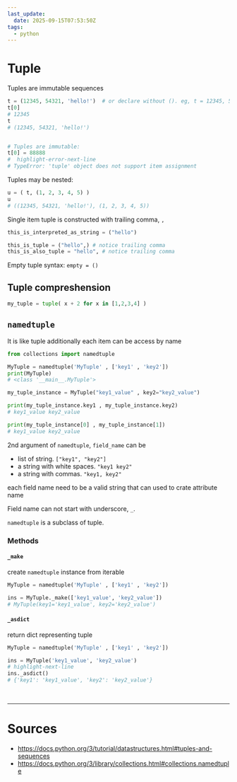 ```yaml
---
last_update:
  date: 2025-09-15T07:53:50Z
tags:
  - python
---
```


# Tuple

Tuples are <Color color="var(--primary-font-color)"> immutable </Color> sequences

```python title= showLineNumbers
t = (12345, 54321, 'hello!')  # or declare without (). eg, t = 12345, 54321, 'hello!'
t[0]
# 12345
t
# (12345, 54321, 'hello!')


# Tuples are immutable:
t[0] = 88888
#  highlight-error-next-line
# TypeError: 'tuple' object does not support item assignment
```

Tuples may be nested:
```python title= showLineNumbers
u = ( t, (1, 2, 3, 4, 5) )
u
# ((12345, 54321, 'hello!'), (1, 2, 3, 4, 5))
```

<Admonition type="caution" title="caution"> 

Single item tuple is constructed with trailing comma, `,`

```python title= showLineNumbers
this_is_interpreted_as_string = ("hello")

this_is_tuple = ("hello",) # notice trailing comma
this_is_also_tuple = "hello", # notice trailing comma
```

</Admonition>

<Admonition type="info" title="info"> 

Empty tuple syntax: `empty = ()`

</Admonition>


## Tuple compreshension

```python title= showLineNumbers
my_tuple = tuple( x + 2 for x in [1,2,3,4] )
```


## `namedtuple`

It is like tuple additionally each item can be access by name

```python title= showLineNumbers
from collections import namedtuple

MyTuple = namedtuple('MyTuple' , ['key1' , 'key2'])
print(MyTuple)
# <class '__main__.MyTuple'>

my_tuple_instance = MyTuple("key1_value" , key2="key2_value")

print(my_tuple_instance.key1 , my_tuple_instance.key2)
# key1_value key2_value

print(my_tuple_instance[0] , my_tuple_instance[1])
# key1_value key2_value
```

2nd argument of `namedtuple`, `field_name` can be
- list of string. `["key1", "key2"]`
- a string with white spaces. `"key1 key2"`
- a string with commas. `"key1, key2"`

each field name need to be a valid string that can used to crate attribute name

<Admonition type="note" title="note"> 

Field name can not start with underscore, `_`. 

</Admonition>

<Admonition type="info" title="info"> 

`namedtuple` is a subclass of tuple.

</Admonition>

### Methods

#### `_make`

create `namedtuple` instance from iterable

```python title= showLineNumbers
MyTuple = namedtuple('MyTuple' , ['key1' , 'key2'])

ins = MyTuple._make(['key1_value', 'key2_value'])
# MyTuple(key1='key1_value', key2='key2_value')
```

#### `_asdict`

return dict representing tuple

```python title= showLineNumbers
MyTuple = namedtuple('MyTuple' , ['key1' , 'key2'])

ins = MyTuple('key1_value', 'key2_value')
# highlight-next-line
ins._asdict()
# {'key1': 'key1_value', 'key2': 'key2_value'}
```


<br/>

---

# Sources

- https://docs.python.org/3/tutorial/datastructures.html#tuples-and-sequences
- https://docs.python.org/3/library/collections.html#collections.namedtuple